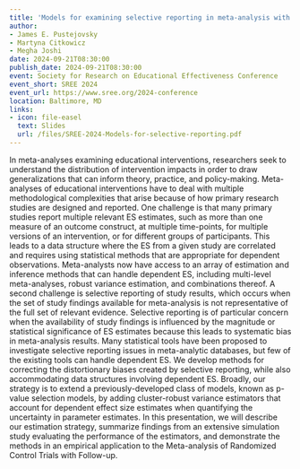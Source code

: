 ```yaml
---
title: 'Models for examining selective reporting in meta-analysis with dependent effects'
author:
- James E. Pustejovsky
- Martyna Citkowicz
- Megha Joshi
date: 2024-09-21T08:30:00
publish_date: 2024-09-21T08:30:00
event: Society for Research on Educational Effectiveness Conference
event_short: SREE 2024
event_url: https://www.sree.org/2024-conference
location: Baltimore, MD
links:
- icon: file-easel
  text: Slides
  url: /files/SREE-2024-Models-for-selective-reporting.pdf
---
```


In meta-analyses examining educational interventions, researchers seek to understand the distribution of intervention impacts in order to draw generalizations that can inform theory, practice, and policy-making. Meta-analyses of educational interventions have to deal with multiple methodological complexities that arise because of how primary research studies are designed and reported. One challenge is that many primary studies report multiple relevant ES estimates, such as more than one measure of an outcome construct, at multiple time-points, for multiple versions of an intervention, or for different groups of participants. This leads to a data structure where the ES from a given study are correlated and requires using statistical methods that are appropriate for dependent observations. Meta-analysts now have access to an array of estimation and inference methods that can handle dependent ES, including multi-level meta-analyses, robust variance estimation, and combinations thereof. A second challenge is selective reporting of study results, which occurs when the set of study findings available for meta-analysis is not representative of the full set of relevant evidence. Selective reporting is of particular concern when the availability of study findings is influenced by the magnitude or statistical significance of ES estimates because this leads to systematic bias in meta-analysis results. Many statistical tools have been proposed to investigate selective reporting issues in meta-analytic databases, but few of the existing tools can handle dependent ES. 
We develop methods for correcting the distortionary biases created by selective reporting, while also accommodating data structures involving dependent ES. Broadly, our strategy is to extend a previously-developed class of models, known as p-value selection models, by adding cluster-robust variance estimators that account for dependent effect size estimates when quantifying the uncertainty in parameter estimates. In this presentation, we will describe our estimation strategy, summarize findings from an extensive simulation study evaluating the performance of the estimators, and demonstrate the methods in an empirical application to the Meta-analysis of Randomized Control Trials with Follow-up.
